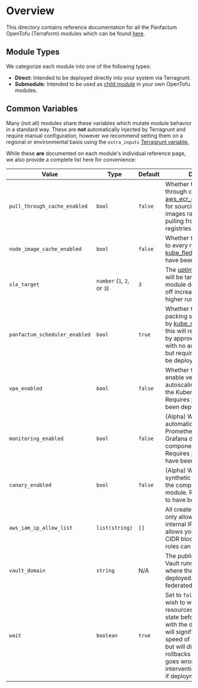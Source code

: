 # Overview

This directory contains reference documentation for all the Panfactum OpenTofu (Terraform) modules which can be found
[here](https://github.com/Panfactum/stack/tree/__PANFACTUM_VERSION_STABLE_25_04__/packages/infrastructure).

## Module Types

We categorize each module into one of the following types:

* **Direct:** Intended to be deployed directly into your system via Terragrunt.
* **Submodule:** Intended to be used as [child module](https://opentofu.org/docs/language/modules/) in your own OpenTofu modules.

## Common Variables

Many (not all) modules share these variables which mutate module behavior in a standard way. These are **not**
automatically injected by Terragrunt and require manual configuration, however we recommend setting them on
a regional or environmental basis using the `extra_inputs` [Terragrunt variable.](/stable-25-04/reference/configuration/terragrunt-variables#inputs)

While these **are** documented on each module's individual reference page, we also provide a complete
list here for convenience:

| Value                         | Type                        | Default | Description                                                                                                                                                                                                                                                                           |
| ----------------------------- | --------------------------- | ------- | ------------------------------------------------------------------------------------------------------------------------------------------------------------------------------------------------------------------------------------------------------------------------------------- |
| `pull_through_cache_enabled`  | `bool`                      | `false` | Whether to use the pull through cached provided by [aws\_ecr\_pull\_through\_cache](/stable-25-04/reference/infrastructure-modules/direct/aws/aws_ecr_pull_through_cache) for sourcing container images rather than directly pulling from public registries.                             |
| `node_image_cache_enabled`    | `bool`                      | `false` | Whether to pre-pull images to every node. Requires the [kube\_fledged](/stable-25-04/reference/infrastructure-modules/direct/kubernetes/kube_fledged) operator to have been deployed.                                                                                                    |
| `sla_target`                  | `number` (`1`, `2`, or `3`) | `3`     | The [uptime SLA level](/stable-25-04/guides/deploying-workloads/high-availability) that will be targeted in the module deployment. Trades off increased uptime for higher runtime costs.                                                                                                 |
| `panfactum_scheduler_enabled` | `bool`                      | `true`  | Whether to use the bin-packing scheduler provided by [kube\_scheduler](/stable-25-04/reference/infrastructure-modules/direct/kubernetes/kube_scheduler). Using this will reduce cluster costs by approximately 25-33% with no additional impact, but requires the scheduler be deployed. |
| `vpa_enabled`                 | `bool`                      | `false` | Whether to automatically enable vertical pod autoscaling for the Pods in the Kubernetes module. Requires [kube\_vpa](/stable-25-04/reference/infrastructure-modules/direct/kubernetes/kube_vpa) to have been deployed.                                                                   |
| `monitoring_enabled`          | `bool`                      | `false` | (Alpha) Whether to automatically install Prometheus scrapers and Grafana dashboards for the components in the module. Requires [kube\_monitoring](/stable-25-04/reference/infrastructure-modules/direct/kubernetes/kube_monitoring) to have been deployed.                               |
| `canary_enabled`              | `bool`                      | `false` | (Alpha) Whether to install synthetic healthchecks for the components in the module. Requires [kube\_argo](/stable-25-04/reference/infrastructure-modules/direct/kubernetes/kube_argo) to have been deployed.                                                                             |
| `aws_iam_ip_allow_list`       | `list(string)`              | `[]`    | All created IAM roles are only allowed to be used by internal IP addresses. This allows you to provide extra CIDR blocks from which IAM roles can be used.                                                                                                                            |
| `vault_domain`                | `string`                    | N/A     | The public domain name of Vault running in the cluster where the module is deployed. Used to set up federated authz/n.                                                                                                                                                                |
| `wait`                        | `boolean`                   | `true`  | Set to `false` if you do not wish to wait for the resources to reach a ready state before proceeding with the deployment. This will significantly improve the speed of deploying updates but will disable automatic rollbacks in case something goes wrong. Manual intervention may be required if deployment fails.|
